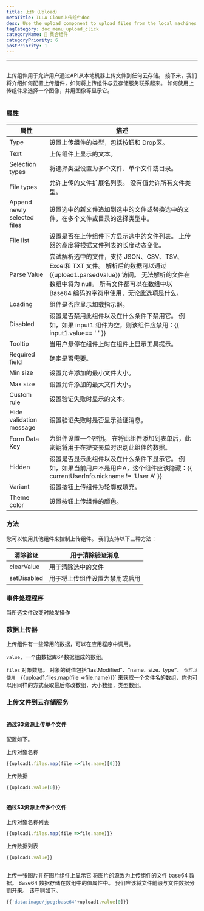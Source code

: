 ```yaml
---
title: 上传（Upload）
metaTitle: ILLA Cloud上传组件doc
desc: Use the upload component to upload files from the local machines to any cloud storage
tagCategory: doc_menu_upload_click
categoryName: 🧬 集合组件
categoryPriority: 6
postPriority: 1
---
```


* * *

## <h2 hidden>Upload</h2>

上传组件用于允许用户通过API从本地机器上传文件到任何云存储。 接下来，我们将介绍如何配置上传组件，如何将上传组件与云存储服务联系起来。 如何使用上传组件来选择一个图像，并用图像等显示它。

<img src='https://cdn.illacloud.com/official-website/img/docs/upload1.png' alt="" />

### 属性

| 属性                          | 描述                                                                                                                                         |
| --------------------------- | ------------------------------------------------------------------------------------------------------------------------------------------ |
| Type                        | 设置上传组件的类型，包括按钮和 Drop区。                                                                                                                     |
| Text                        | 上传组件上显示的文本。                                                                                                                                |
| Selection types             | 将选择类型设置为多个文件、单个文件或目录。                                                                                                                      |
| File types                  | 允许上传的文件扩展名列表。 没有值允许所有文件类型。                                                                                                                 |
| Append newly selected files | 设置选中的新文件追加到选中的文件或替换选中的文件，在多个文件或目录的选择类型中。                                                                                                   |
| File list                   | 设置是否在上传组件下方显示选中的文件列表。 上传器的高度将根据文件列表的长度动态变化。                                                                                                |
| Parse Value                 | 尝试解析选中的文件，支持 JSON、CSV、TSV、Excel和 TXT 文件。 解析后的数据可以通过 {{upload1.parsedValue}} 访问。 无法解析的文件在数组中将为 null。 所有文件都可以在数组中以 Base64 编码的字符串使用，无论此选项是什么。 |
| Loading                     | 组件是否应显示加载指示器。                                                                                                                              |
| Disabled                    | 设置是否禁用此组件以及在什么条件下禁用它。 例如，如果 input1 组件为空，则该组件应禁用：{{ input1.value== ' ' }}                                                                   |
| Tooltip                     | 当用户悬停在组件上时在组件上显示工具提示。                                                                                                                      |
| Required field              | 确定是否需要。                                                                                                                                    |
| Min size                    | 设置允许添加的最小文件大小。                                                                                                                             |
| Max size                    | 设置允许添加的最大文件大小。                                                                                                                             |
| Custom rule                 | 设置验证失败时显示的文本。                                                                                                                              |
| Hide validation message     | 设置验证失败时是否显示验证消息。                                                                                                                           |
| Form Data Key               | 为组件设置一个密钥。 在将此组件添加到表单后，此密钥将用于在提交表单时识别此组件的数据。                                                                                               |
| Hidden                      | 设置是否显示此组件以及在什么条件下显示它。 例如，如果当前用户不是用户A，这个组件应该隐藏：{{ currentUserInfo.nickname != 'User A' }}                                                   |
| Variant                     | 设置按钮上传组件为轮廓或填充。                                                                                                                            |
| Theme color                 | 设置按钮上传组件的颜色。                                                                                                                               |

### 方法

您可以使用其他组件来控制上传组件。 我们支持以下三种方法：

| 清除验证        | 用于清除验证消息        |
| ----------- | --------------- |
| clearValue  | 用于清除选中的文件       |
| setDisabled | 用于将上传组件设置为禁用或启用 |

### 事件处理程序

当所选文件改变时触发操作

### 数据上传器

上传组件有一些常用的数据，可以在应用程序中调用。

`value`，一个由数据库64数据组成的数组。 

`files` 对象数组。 对象的键值包括“lastModified”、“name`、`size`、`type`”。 你可以使用  `{{upload1.files.map(file =>file.name)}}\` 来获取一个文件名的数组，你也可以用同样的方式获取最后修改数组，大小数组，类型数组。 

### 上传文件到云存储服务

<img src='https://cdn.illacloud.com/official-website/img/docs/upload2.gif' alt="" />

#### 通过S3资源上传单个文件

配置如下。 

上传对象名称

```jsx
{{upload1.files.map(file =>file.name)[0]}}
```

上传数据

```jsx
{{upload1.value[0]}}
```

<img src='https://cdn.illacloud.com/official-website/img/docs/upload3.png' alt="" />

#### 通过S3资源上传多个文件

上传对象名称列表

```jsx
{{upload1.files.map(file =>file.name)}}
```

上传数据列表

```jsx
{{upload1.value}}
```

<img src='https://cdn.illacloud.com/official-website/img/docs/upload4.png' alt="" />

上传一张图片并在图片组件上显示它 
将图片的源改为上传组件的文件 base64 数据。 Base64 数据存储在数组中的值属性中。 我们应该将文件前缀与文件数据分割开来。 该守则如下。 

```jsx
{{'data:image/jpeg;base64'+upload1.value[0]}}
```

<img src='https://cdn.illacloud.com/official-website/img/docs/upload5.gif' alt="" />
